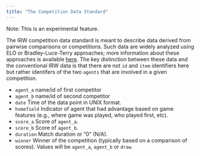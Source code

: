 ```yaml
---
title: "The Competition Data Standard"
---
```


Note: This is an experimental feature.

The IRW competition data standard is meant to describe data derived from pairwise comparisons or competitions. Such data are widely analyzed using ELO or Bradley-Luce-Terry approaches; more information about these approaches is available [here](https://www.annualreviews.org/content/journals/10.1146/annurev-statistics-040722-061813). The key distinction between these data and the conventional IRW data is that there are not `id` and `item` identifiers here but rather identifers of the two `agents` that are involved in a given competition.

- `agent_a` name/id of first competitor
- `agent_b` name/id of second competitor
- `date` Time of the data point in UNIX format.
- `homefield` Indicator of agent that had advantage based on game features (e.g., where game was played, who played first, etc).
- `score_a` Score of `agent_a`.
- `score_b` Score of `agent_b`.
- `duration` Match duration or “0” (N/A).
- `winner` Winner of the competition (typically based on a comparison of scores). Values will be `agent_a`, `agent_b` or `draw`.
